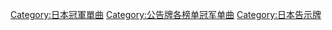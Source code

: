 {{Parent category}}

[[Category:日本冠軍單曲|Category:日本冠軍單曲]]
[[Category:公告牌各榜单冠军单曲|Category:公告牌各榜单冠军单曲]]
[[Category:日本告示牌|Category:日本告示牌]]